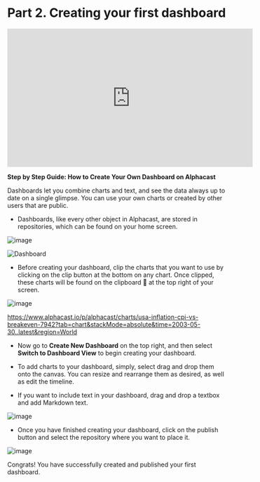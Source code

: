 # Part 2. Creating your first dashboard

<iframe width="560" height="315" src="https://www.youtube.com/embed/sy01rMIpXzw" title="YouTube video player" frameborder="0" allow="accelerometer; autoplay; clipboard-write; encrypted-media; gyroscope; picture-in-picture; web-share" allowfullscreen></iframe>

**Step by Step Guide: How to Create Your Own Dashboard on Alphacast**

Dashboards let you combine charts and text, and see the data always up to date on a single glimpse. You can use your own charts or created by other users that are public.

- Dashboards, like every other object in Alphacast, are stored in repositories, which can be found on your home screen.

![image](https://user-images.githubusercontent.com/25038044/219871896-e804d483-0b67-4884-b6b4-06916bd7b917.png)

![Dashboard](https://user-images.githubusercontent.com/94381642/221595375-64d9ea44-bc21-40f3-9979-ae60a0a45e50.png)



- Before creating your dashboard, clip the charts that you want to use by clicking on the clip button at the bottom on any chart. Once clipped, these charts will be found on the clipboard :paperclip: at the top right of your screen.

![image](https://user-images.githubusercontent.com/94381642/221030142-32baf02b-f61a-4eba-8248-a4b3436d1e80.png)

https://www.alphacast.io/p/alphacast/charts/usa-inflation-cpi-vs-breakeven-7942?tab=chart&stackMode=absolute&time=2003-05-30..latest&region=World

- Now go to **Create New Dashboard** on the top right, and then select **Switch to Dashboard View** to begin creating your dashboard. 

- To add charts to your dashboard, simply, select drag and drop them onto the canvas. You can resize and rearrange them as desired, as well as edit the timeline.

- If you want to include text in your dashboard, drag and drop a textbox and add Markdown text.

![image](https://user-images.githubusercontent.com/25038044/219875903-a632e3f7-92c0-474f-bcbc-48fa22170ed4.png)

- Once you have finished creating your dashboard, click on the publish button and select the repository where you want to place it.

![image](https://user-images.githubusercontent.com/25038044/219876015-d70b0323-03f6-45ad-b937-bc89401e1cdd.png)


Congrats! You have successfully created and published your first dashboard.

